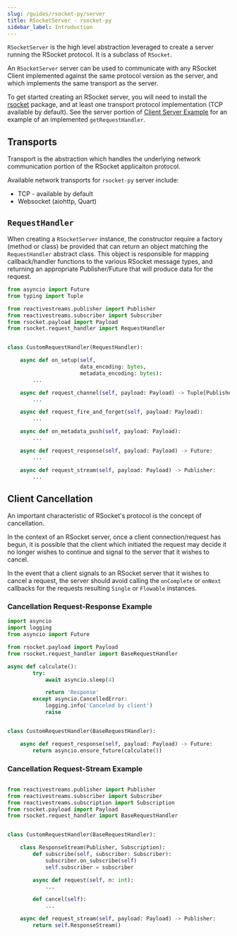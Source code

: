 ```yaml
---
slug: /guides/rsocket-py/server
title: RSocketServer - rsocket-py
sidebar_label: Introduction
---
```


`RSocketServer` is the high level abstraction leveraged to create a server running the RSocket protocol.
It is a subclass of `RSocket`.

An `RSocketServer` server can be used to communicate with any RSocket Client implemented against the same protocol version as the server,
and which implements the same transport as the server.

To get started creating an RSocket server, you will need to install the [rsocket](https://pypi.org/project/rsocket/) package,
and at least one transport protocol implementation (TCP available by default).
See the server portion of [Client Server Example](/guides/rsocket-py#server-example) for an example of an implemented `getRequestHandler`.

## Transports

Transport is the abstraction which handles the underlying network communication portion of the RSocket applicaiton protocol.

Available network transports for `rsocket-py` server include:

- TCP - available by default
- Websocket (aiohttp, Quart)

## `RequestHandler`

When creating a `RSocketServer` instance, the constructor require a factory (method or class) be provided that can
return an object matching the `RequestHandler` abstract class.
This object is responsible for mapping callback/handler functions to the various RSocket message types,
and returning an appropriate Publisher/Future that will produce data for the request.

```py
from asyncio import Future
from typing import Tuple

from reactivestreams.publisher import Publisher
from reactivestreams.subscriber import Subscriber
from rsocket.payload import Payload
from rsocket.request_handler import RequestHandler


class CustomRequestHandler(RequestHandler):

    async def on_setup(self,
                       data_encoding: bytes,
                       metadata_encoding: bytes):
        ...

    async def request_channel(self, payload: Payload) -> Tuple[Publisher, Subscriber]:
        ...

    async def request_fire_and_forget(self, payload: Payload):
        ...

    async def on_metadata_push(self, payload: Payload):
        ...

    async def request_response(self, payload: Payload) -> Future:
        ...

    async def request_stream(self, payload: Payload) -> Publisher:
        ...
```

## Client Cancellation

An important characteristic of RSocket's protocol is the concept of cancellation.

In the context of an RSocket server, once a client connection/request has begun, it is possible that the client which
initiated the request may decide it no longer wishes to continue and signal to the server that it wishes to cancel.

In the event that a client signals to an RSocket server that it wishes to cancel a request, the server should avoid
calling the `onComplete` or `onNext` callbacks for the requests resulting `Single`
or `Flowable` instances.

### Cancellation Request-Response Example

```py
import asyncio
import logging
from asyncio import Future

from rsocket.payload import Payload
from rsocket.request_handler import BaseRequestHandler

async def calculate():
        try:
            await asyncio.sleep(4)

            return 'Response'
        except asyncio.CancelledError:
            logging.info('Canceled by client')
            raise


class CustomRequestHandler(BaseRequestHandler):

    async def request_response(self, payload: Payload) -> Future:
        return asyncio.ensure_future(calculate())
```

### Cancellation Request-Stream Example

```py

from reactivestreams.publisher import Publisher
from reactivestreams.subscriber import Subscriber
from reactivestreams.subscription import Subscription
from rsocket.payload import Payload
from rsocket.request_handler import BaseRequestHandler


class CustomRequestHandler(BaseRequestHandler):

    class ResponseStream(Publisher, Subscription):
        def subscribe(self, subscriber: Subscriber):
            subscriber.on_subscribe(self)
            self.subscriber = subscriber

        async def request(self, n: int):
            ...

        def cancel(self):
            ...

    async def request_stream(self, payload: Payload) -> Publisher:
        return self.ResponseStream()
```
